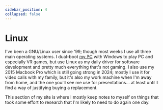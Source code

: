 ```yaml
---
sidebar_position: 4
collapsed: false
---
```


# Linux

I've been a GNU/Linux user since '99; though most weeks I use all three main
operating systems. I dual-boot
[my PC](https://uk.pcpartpicker.com/user/BenjieGillam/saved/#view=BjtCrH) with
Windows to play PC and especially VR games, but use Linux as my daily driver for
software development and pretty much everything that's not gaming. I also use my
2015 Macbook Pro which is still going strong in 2024; mostly I use it for video
calls with my family, but it's also my work machine when I'm away from home, and
the one you'll see me use for presentations... at least until I find a way of
justifying buying a replacement.

This section of my site is where I mostly keep notes to myself on things that
took some effort to research that I'm likely to need to do again one day.
